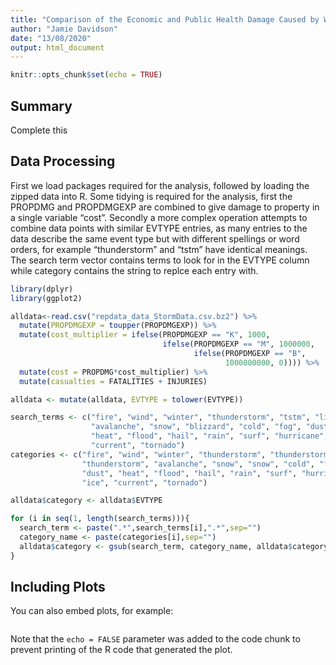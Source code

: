 ```yaml
---
title: "Comparison of the Economic and Public Health Damage Caused by Weather Events"
author: "Jamie Davidson"
date: "13/08/2020"
output: html_document
---
```


```r
knitr::opts_chunk$set(echo = TRUE)
```

## Summary

Complete this

## Data Processing
First we load packages required for the analysis, followed by loading the zipped data into R. Some tidying is required for the analysis, first the PROPDMG and PROPDMGEXP are combined to give damage to property in a single variable "cost". Secondly a more complex operation attempts to combine data points with similar EVTYPE entries, as many entries to the data describe the same event type but with different spellings or word orders, for example "thunderstorm" and "tstm" have identical meanings. The search term vector contains terms to look for in the EVTYPE column while category contains the string to replce each entry with. 

```r
library(dplyr)
library(ggplot2)

alldata<-read.csv("repdata_data_StormData.csv.bz2") %>%
  mutate(PROPDMGEXP = toupper(PROPDMGEXP)) %>%
  mutate(cost_multiplier = ifelse(PROPDMGEXP == "K", 1000, 
                                  ifelse(PROPDMGEXP == "M", 1000000, 
                                         ifelse(PROPDMGEXP == "B", 
                                                1000000000, 0)))) %>%
  mutate(cost = PROPDMG*cost_multiplier) %>%
  mutate(casualties = FATALITIES + INJURIES)

alldata <- mutate(alldata, EVTYPE = tolower(EVTYPE))

search_terms <- c("fire", "wind", "winter", "thunderstorm", "tstm", "lightning",
                  "avalanche", "snow", "blizzard", "cold", "fog", "dust", 
                  "heat", "flood", "hail", "rain", "surf", "hurricane", "ice", 
                  "current", "tornado")
categories <- c("fire", "wind", "winter", "thunderstorm", "thunderstorm", 
                "thunderstorm", "avalanche", "snow", "snow", "cold", "fog", 
                "dust", "heat", "flood", "hail", "rain", "surf", "hurricane", 
                "ice", "current", "tornado")

alldata$category <- alldata$EVTYPE

for (i in seq(1, length(search_terms))){
  search_term <- paste(".*",search_terms[i],".*",sep="")
  category_name <- paste(categories[i],sep="")
  alldata$category <- gsub(search_term, category_name, alldata$category)
}

```

## Including Plots

You can also embed plots, for example:

```r

```

Note that the `echo = FALSE` parameter was added to the code chunk to prevent printing of the R code that generated the plot.
